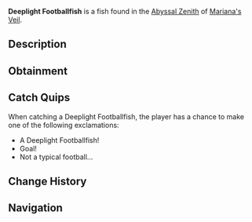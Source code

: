 {{FishInfobox
|image          = Deeplight Footballfish.png
|rarity         = Rare
|sea            = First Sea
|location       = [[Abyssal Zenith]]
|sublocation    = 
|sources        = Fishing Rod
|radar_location = 
|xp             = 325
|weather        = Clear
|time           = 
|season         = Spring
|bait           = Seaweed
|base_weight    = 40
|base_value     = 1000
|weight_range   = 22.5
|base_chance    = 20
|base_resil     = 65
}}
'''Deeplight Footballfish''' is a {{Rarity|Rare}} fish found in the [[Abyssal Zenith]] of [[Mariana's Veil]].

== Description ==
{{Description|A large footballfish with a circular shape, it can light up the entire abyss.|Bestiary Entry}}

== Obtainment ==
{{Description|Typically away from groups, it prefers uncrowded skies.|Bestiary Hint}}
{{Fish Availability|
Mariana's Veil/Abyssal Zenith
|top_rods      = 
Plastic Rod\210632.2\308433.33;
Krampus's Rod\199770.04\270806;
Magma Rod\192747.75\261339.68;
Buddy Bond Rod\156469.63\260985.97;
Fast Rod\130122.59\381411.13;
Firefly Rod\93913.51\392318.34;
Lucky Rod\77080.3\336448.33;
Fungal Rod\78396.1\320592.74;
Long Rod\72736.11\301386.67;
Brick Built Rod\70585.4\295763.61;
Ethereal Prism Rod\109573.4\128837;
Seraphic Rod\103868.74\128605.9;
No-Life Rod\100870.89\132056.99;
Rod Of The Forgotten Fang\97133.15\124593.66;
Challenger's Rod\92637.37\122944.8;
Trident Rod\89036.89\154486.38;
Rod Of The Depths\86994.4\120103.43;
Rod Of The Exalted One\86849.87\122398.18;
Free Spirit Rod\86794.72\150596.03;
Zeus Rod\83947.61\117092.27;
Verdant Shear Rod\82770.88\119109.16;
Blazebringer Rod\80439.16\124081.42;
Depthseeker Rod\75074.64\106288.58;
Avalanche Rod\67745.95\99171.91;
Volcanic Rod\65407.71\105578.92;
Steady Rod\28090.81\32628.34
|recommended   = Ethereal Prism Rod
}}

== Catch Quips ==
When catching a Deeplight Footballfish, the player has a chance to make one of the following exclamations:
* A Deeplight Footballfish!
* Goal!
* Not a typical football...

== Change History ==
{{Change History|{{subst:Current Version}}}}

== Navigation ==
{{Fish Navbox|Abyssal Zenith}}